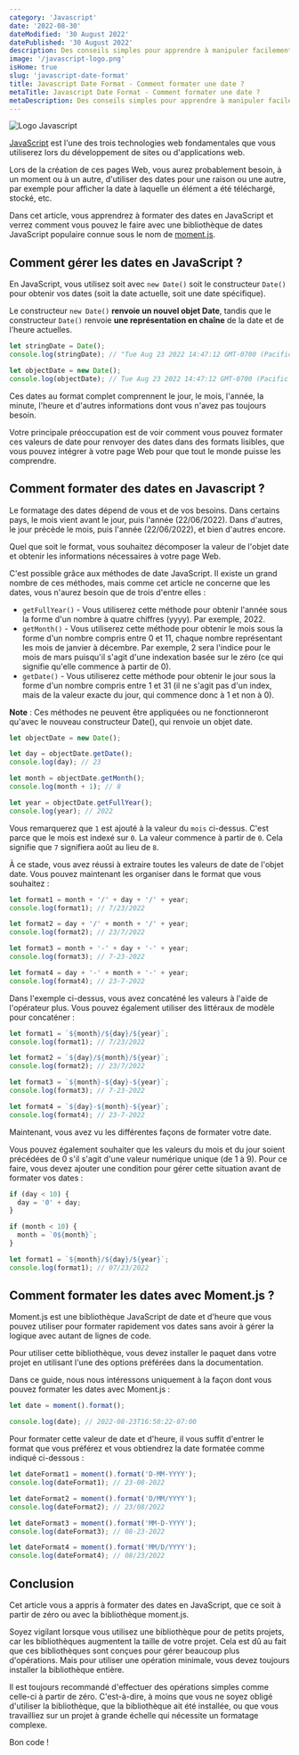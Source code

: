 ```yaml
---
category: 'Javascript'
date: '2022-08-30'
dateModified: '30 August 2022'
datePublished: '30 August 2022'
description: Des conseils simples pour apprendre à manipuler facilement les dates en Javascript lors de vos développements.
image: '/javascript-logo.png'
isHome: true
slug: 'javascript-date-format'
title: Javascript Date Format - Comment formater une date ?
metaTitle: Javascript Date Format - Comment formater une date ?
metaDescription: Des conseils simples pour apprendre à manipuler facilement les dates en Javascript lors de vos développements.
---
```



<Image alt="Logo Javascript" src={javascriptLogo} />

[JavaScript](https://developpeur-web.tech/posts/definition-javascript) est l'une des trois technologies web fondamentales que vous utiliserez lors du développement de sites ou d'applications web.

Lors de la création de ces pages Web, vous aurez probablement besoin, à un moment ou à un autre, d'utiliser des dates pour une raison ou une autre, par exemple pour afficher la date à laquelle un élément a été téléchargé, stocké, etc.

Dans cet article, vous apprendrez à formater des dates en JavaScript et verrez comment vous pouvez le faire avec une bibliothèque de dates JavaScript populaire connue sous le nom de [moment.js](https://momentjs.com/).

## Comment gérer les dates en JavaScript ?

En JavaScript, vous utilisez soit avec `new Date()` soit le constructeur `Date()` pour obtenir vos dates (soit la date actuelle, soit une date spécifique).

Le constructeur `new Date()` **renvoie un nouvel objet Date**, tandis que le constructeur `Date()` renvoie **une représentation en chaîne** de la date et de l'heure actuelles.

```js
let stringDate = Date();
console.log(stringDate); // "Tue Aug 23 2022 14:47:12 GMT-0700 (Pacific Daylight Time)"

let objectDate = new Date();
console.log(objectDate); // Tue Aug 23 2022 14:47:12 GMT-0700 (Pacific Daylight Time)
```

Ces dates au format complet comprennent le jour, le mois, l'année, la minute, l'heure et d'autres informations dont vous n'avez pas toujours besoin.

Votre principale préoccupation est de voir comment vous pouvez formater ces valeurs de date pour renvoyer des dates dans des formats lisibles, que vous pouvez intégrer à votre page Web pour que tout le monde puisse les comprendre.

## Comment formater des dates en Javascript ?

Le formatage des dates dépend de vous et de vos besoins. Dans certains pays, le mois vient avant le jour, puis l'année (22/06/2022). Dans d'autres, le jour précède le mois, puis l'année (22/06/2022), et bien d'autres encore.

Quel que soit le format, vous souhaitez décomposer la valeur de l'objet date et obtenir les informations nécessaires à votre page Web.

C'est possible grâce aux méthodes de date JavaScript. Il existe un grand nombre de ces méthodes, mais comme cet article ne concerne que les dates, vous n'aurez besoin que de trois d'entre elles :

- `getFullYear()` - Vous utiliserez cette méthode pour obtenir l'année sous la forme d'un nombre à quatre chiffres (yyyy). Par exemple, 2022.
- `getMonth()` - Vous utiliserez cette méthode pour obtenir le mois sous la forme d'un nombre compris entre 0 et 11, chaque nombre représentant les mois de janvier à décembre. Par exemple, 2 sera l'indice pour le mois de mars puisqu'il s'agit d'une indexation basée sur le zéro (ce qui signifie qu'elle commence à partir de 0).
- `getDate()` - Vous utiliserez cette méthode pour obtenir le jour sous la forme d'un nombre compris entre 1 et 31 (il ne s'agit pas d'un index, mais de la valeur exacte du jour, qui commence donc à 1 et non à 0).

**Note** : Ces méthodes ne peuvent être appliquées ou ne fonctionneront qu'avec le nouveau constructeur Date(), qui renvoie un objet date.

```js
let objectDate = new Date();

let day = objectDate.getDate();
console.log(day); // 23

let month = objectDate.getMonth();
console.log(month + 1); // 8

let year = objectDate.getFullYear();
console.log(year); // 2022
```

Vous remarquerez que `1` est ajouté à la valeur du `mois` ci-dessus. C'est parce que le mois est indexé sur `0`. La valeur commence à partir de `0`. Cela signifie que `7` signifiera août au lieu de `8`.

À ce stade, vous avez réussi à extraire toutes les valeurs de date de l'objet date. Vous pouvez maintenant les organiser dans le format que vous souhaitez :

```js
let format1 = month + '/' + day + '/' + year;
console.log(format1); // 7/23/2022

let format2 = day + '/' + month + '/' + year;
console.log(format2); // 23/7/2022

let format3 = month + '-' + day + '-' + year;
console.log(format3); // 7-23-2022

let format4 = day + '-' + month + '-' + year;
console.log(format4); // 23-7-2022
```

Dans l'exemple ci-dessus, vous avez concaténé les valeurs à l'aide de l'opérateur plus. Vous pouvez également utiliser des littéraux de modèle pour concaténer :

```js
let format1 = `${month}/${day}/${year}`;
console.log(format1); // 7/23/2022

let format2 = `${day}/${month}/${year}`;
console.log(format2); // 23/7/2022

let format3 = `${month}-${day}-${year}`;
console.log(format3); // 7-23-2022

let format4 = `${day}-${month}-${year}`;
console.log(format4); // 23-7-2022
```

Maintenant, vous avez vu les différentes façons de formater votre date.

Vous pouvez également souhaiter que les valeurs du mois et du jour soient précédées de 0 s'il s'agit d'une valeur numérique unique (de 1 à 9). Pour ce faire, vous devez ajouter une condition pour gérer cette situation avant de formater vos dates :

```js
if (day < 10) {
  day = '0' + day;
}

if (month < 10) {
  month = `0${month}`;
}

let format1 = `${month}/${day}/${year}`;
console.log(format1); // 07/23/2022
```

## Comment formater les dates avec Moment.js ?

Moment.js est une bibliothèque JavaScript de date et d'heure que vous pouvez utiliser pour formater rapidement vos dates sans avoir à gérer la logique avec autant de lignes de code.

Pour utiliser cette bibliothèque, vous devez installer le paquet dans votre projet en utilisant l'une des options préférées dans la documentation.

Dans ce guide, nous nous intéressons uniquement à la façon dont vous pouvez formater les dates avec Moment.js :

```js
let date = moment().format();

console.log(date); // 2022-08-23T16:50:22-07:00
```

Pour formater cette valeur de date et d'heure, il vous suffit d'entrer le format que vous préférez et vous obtiendrez la date formatée comme indiqué ci-dessous :

```js
let dateFormat1 = moment().format('D-MM-YYYY');
console.log(dateFormat1); // 23-08-2022

let dateFormat2 = moment().format('D/MM/YYYY');
console.log(dateFormat2); // 23/08/2022

let dateFormat3 = moment().format('MM-D-YYYY');
console.log(dateFormat3); // 08-23-2022

let dateFormat4 = moment().format('MM/D/YYYY');
console.log(dateFormat4); // 08/23/2022
```

## Conclusion

Cet article vous a appris à formater des dates en JavaScript, que ce soit à partir de zéro ou avec la bibliothèque moment.js.

Soyez vigilant lorsque vous utilisez une bibliothèque pour de petits projets, car les bibliothèques augmentent la taille de votre projet. Cela est dû au fait que ces bibliothèques sont conçues pour gérer beaucoup plus d'opérations. Mais pour utiliser une opération minimale, vous devez toujours installer la bibliothèque entière.

Il est toujours recommandé d'effectuer des opérations simples comme celle-ci à partir de zéro. C'est-à-dire, à moins que vous ne soyez obligé d'utiliser la bibliothèque, que la bibliothèque ait été installée, ou que vous travailliez sur un projet à grande échelle qui nécessite un formatage complexe.

Bon code !
